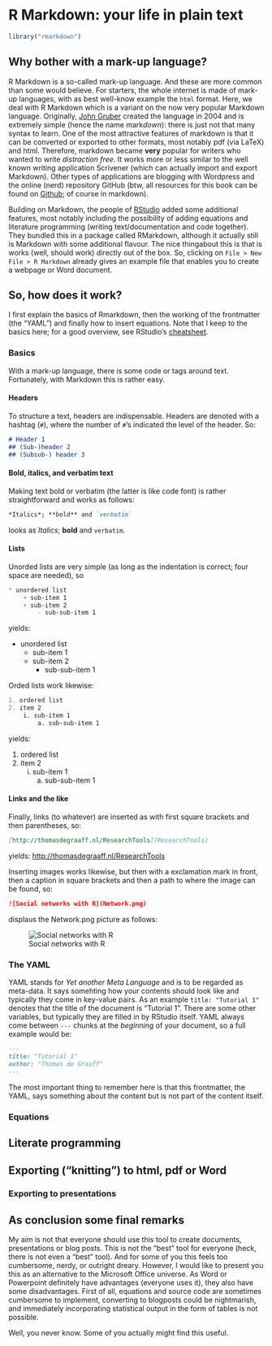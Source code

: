 # R Markdown: your life in plain text

```r
library("rmarkdown")
```

## Why bother with a mark-up language?

R Markdown is a so-called mark-up language. And these are more common than some would believe. For starters, the whole internet is made of mark-up languages, with as best well-know example the `html` format. Here, we deal with R Markdown which is a variant on the now very popular Markdown language. Originally, [John Gruber](https://daringfireball.net/projects/markdown/syntax) created the language in 2004 and is extremely simple (hence the name mark*down*): there is just not that many syntax to learn. One of the most attractive features of markdown is that it can be converted or exported to other formats, most notably pdf (via LaTeX) and html. Therefore, markdown became **very** popular for writers who wanted to write *distraction free*. It works more or less similar to the well known writing application Scrivener (which can actually import and export Markdown). Other types of applications are blogging with Wordpress and the online (nerd) repository GitHub (btw, all resources for this book can be found on [Github](https://github.com/Thdegraaff/ResearchTools); of course in markdown).

Building on Markdown, the people of [RStudio](http://rmarkdown.rstudio.com) added some additional features, most notably including the possibility of adding equations and literature programming (writing text/documentation and code together). They bundled this in a package called RMarkdown, although it actually still is Markdown with some additional flavour. The nice thingabout this is that is works (well, should work) directly out of the box. So, clicking on `File > New File > R Markdown` already gives an example file that enables you to create a webpage or Word document. 

## So, how does it work? 

I first explain the basics of Rmarkdown, then the working of the frontmatter (the "YAML") and finally how to insert equations. Note that I keep to the basics here; for a good overview, see RStudio's [cheatsheet](https://www.rstudio.com/wp-content/uploads/2016/03/rmarkdown-cheatsheet-2.0.pdf).

### Basics

With a mark-up language, there is some code or tags around text. Fortunately, with Markdown this is rather easy. 

#### Headers

To structure a text, headers are indispensable. Headers are denoted with a hashtag (`#`), where the number of `#`'s indicated the level of the header. So:

```markdown
# Header 1
## (Sub-)header 2
## (Subsub-) header 3
``` 

#### Bold, italics, and verbatim text

Making text bold or verbatim (the latter is like code font) is rather straightforward and works as follows:

```markdown
*Italics*; **bold** and `verbatim` 
```

looks as *Italics*; **bold** and `verbatim`. 

#### Lists

Unorded lists are very simple (as long as the indentation is correct; four space are needed), so

```markdown
* unordered list
    + sub-item 1
    + sub-item 2
        - sub-sub-item 1 
```
yields:

* unordered list
    + sub-item 1
    + sub-item 2
        - sub-sub-item 1 

Orded lists work likewise:

```markdown
1. ordered list
2. item 2
    i. sub-item 1
        a. sub-sub-item 1 
```
yields:

1. ordered list
2. item 2
    i. sub-item 1
        a. sub-sub-item 1 
        
#### Links and the like

Finally, links (to whatever) are inserted as with first square brackets and then parentheses, so:

```markdown
[http://thomasdegraaff.nl/ResearchTools](ResearchTools)
```

yields:
[http://thomasdegraaff.nl/ResearchTools](ResearchTools)

Inserting images works likewise, but then with a exclamation mark in front, then a caption in square brackets and then a path to where the image can be found, so:

```markdown
![Social networks with R](Network.png)
```

displaus the Network.png picture as follows:

![Social networks with R](Network.png)

### The YAML

YAML stands for *Yet another Meta Language* and is to be regarded as meta-data. It says somehting how your contents should look like and typically they come in key-value pairs. As an example `title: "Tutorial 1"` denotes that the title of the document is "Tutorial 1". There are some other variables, but typically they are filled in by RStudio itself. YAML always come between `---` chunks at the *beginning* of your document, so a full example would be:

```markdown
---
title: "Tutorial 1"
author: "Thomas de Graaff"
---
``` 

The most important thing to remember here is that this frontmatter, the YAML, says something about the content but is not part of the content itself.

### Equations

## Literate programming



## Exporting ("knitting") to html, pdf or Word

### Exporting to presentations

## As conclusion some final remarks

My aim is not that everyone should use this tool to create documents, presentations or blog posts. This is not the "best" tool for everyone (heck, there is not even a "best" tool). And for some of you this feels too cumbersome, nerdy, or outright dreary. However, I would like to present you this as an alternative to the Microsoft Office universe. As Word or Powerpoint definitely have advantages (everyone uses it), they also have some disadvantages. First of all, equations and source code are sometimes cumbersome to implement, converting to blogposts could be nightmarish, and immediately incorporating statistical output in the form of tables is not possible. 

Well, you never know. Some of you actually might find this useful. 
